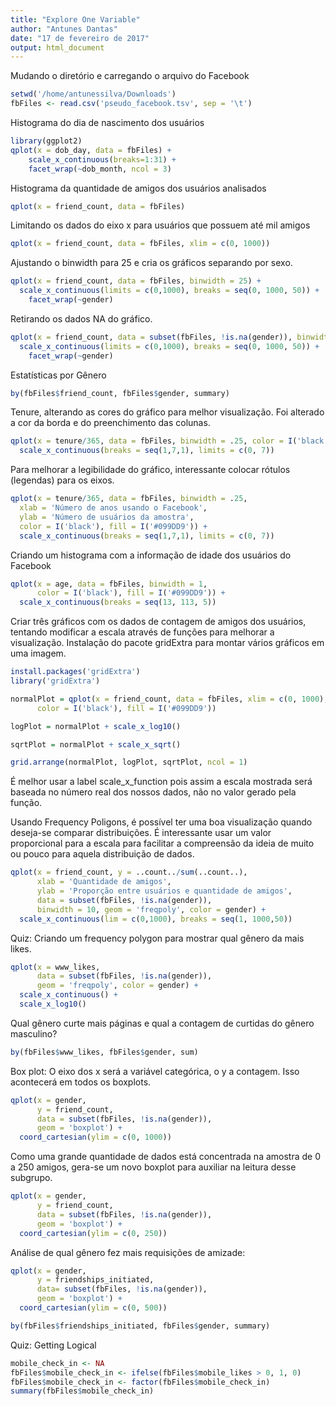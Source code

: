 ```yaml
---
title: "Explore One Variable"
author: "Antunes Dantas"
date: "17 de fevereiro de 2017"
output: html_document
---
```


Mudando o diretório e carregando o arquivo do Facebook
```r
setwd('/home/antunessilva/Downloads')
fbFiles <- read.csv('pseudo_facebook.tsv', sep = '\t')
```

Histograma do dia de nascimento dos usuários
```r
library(ggplot2)
qplot(x = dob_day, data = fbFiles) +
    scale_x_continuous(breaks=1:31) +
    facet_wrap(~dob_month, ncol = 3)
```

Histograma da quantidade de amigos dos usuários analisados

```r
qplot(x = friend_count, data = fbFiles)
```

Limitando os dados do eixo x para usuários que possuem até mil amigos

```r
qplot(x = friend_count, data = fbFiles, xlim = c(0, 1000))
```

Ajustando o binwidth para 25 e cria os gráficos separando por sexo.

```r
qplot(x = friend_count, data = fbFiles, binwidth = 25) +
  scale_x_continuous(limits = c(0,1000), breaks = seq(0, 1000, 50)) +
    facet_wrap(~gender)
```

Retirando os dados NA do gráfico.

```r
qplot(x = friend_count, data = subset(fbFiles, !is.na(gender)), binwidth = 25) +
  scale_x_continuous(limits = c(0,1000), breaks = seq(0, 1000, 50)) +
    facet_wrap(~gender)
```

Estatísticas por Gênero

```r
by(fbFiles$friend_count, fbFiles$gender, summary)
```

Tenure, alterando as cores do gráfico para melhor visualização. Foi alterado a cor da borda e do preenchimento das colunas.

```r
qplot(x = tenure/365, data = fbFiles, binwidth = .25, color = I('black'), fill = I('#099DD9')) +
  scale_x_continuous(breaks = seq(1,7,1), limits = c(0, 7))
```


Para melhorar a legibilidade do gráfico, interessante colocar rótulos (legendas) para os eixos.

```r
qplot(x = tenure/365, data = fbFiles, binwidth = .25,
  xlab = 'Número de anos usando o Facebook',
  ylab = 'Número de usuários da amostra',
  color = I('black'), fill = I('#099DD9')) +
  scale_x_continuous(breaks = seq(1,7,1), limits = c(0, 7))
```

Criando um histograma com a informação de idade dos usuários do Facebook

```r
qplot(x = age, data = fbFiles, binwidth = 1,
      color = I('black'), fill = I('#099DD9')) +
  scale_x_continuous(breaks = seq(13, 113, 5))
```

Criar três gráficos com os dados de contagem de amigos dos usuários, tentando modificar a escala através de funções para melhorar a visualização. Instalação do pacote gridExtra para montar vários gráficos em uma imagem.

```r
install.packages('gridExtra')
library('gridExtra')
```


```r
normalPlot = qplot(x = friend_count, data = fbFiles, xlim = c(0, 1000),
      color = I('black'), fill = I('#099DD9'))

logPlot = normalPlot + scale_x_log10()

sqrtPlot = normalPlot + scale_x_sqrt()

grid.arrange(normalPlot, logPlot, sqrtPlot, ncol = 1)
```

É melhor usar a label scale_x_function pois assim a escala mostrada será baseada no número real dos nossos dados, não no valor gerado pela função.

Usando Frequency Poligons, é possível ter uma boa visualização quando deseja-se comparar distribuições. É interessante usar um valor proporcional para a escala para facilitar a compreensão da ideia de muito ou pouco para aquela distribuição de dados.

```r
qplot(x = friend_count, y = ..count../sum(..count..),
      xlab = 'Quantidade de amigos',
      ylab = 'Proporção entre usuários e quantidade de amigos',
      data = subset(fbFiles, !is.na(gender)), 
      binwidth = 10, geom = 'freqpoly', color = gender) +
  scale_x_continuous(lim = c(0,1000), breaks = seq(1, 1000,50))
```

Quiz: Criando um frequency polygon para mostrar qual gênero da mais likes.

```r
qplot(x = www_likes,
      data = subset(fbFiles, !is.na(gender)), 
      geom = 'freqpoly', color = gender) +
  scale_x_continuous() +
  scale_x_log10()
```

Qual gênero curte mais páginas e qual a contagem de curtidas do gênero masculino?

```r
by(fbFiles$www_likes, fbFiles$gender, sum)
```

Box plot: O eixo dos x será a variável categórica, o y a contagem. Isso acontecerá em todos os boxplots.

```r
qplot(x = gender,
      y = friend_count,
      data = subset(fbFiles, !is.na(gender)),
      geom = 'boxplot') +
  coord_cartesian(ylim = c(0, 1000))
```

Como uma grande quantidade de dados está concentrada na amostra de 0 a 250 amigos, gera-se um novo boxplot para auxiliar na leitura desse subgrupo.

```r
qplot(x = gender,
      y = friend_count,
      data = subset(fbFiles, !is.na(gender)),
      geom = 'boxplot') +
  coord_cartesian(ylim = c(0, 250))
```

Análise de qual gênero fez mais requisições de amizade: 

```r
qplot(x = gender,
      y = friendships_initiated,
      data= subset(fbFiles, !is.na(gender)),
      geom = 'boxplot') +
  coord_cartesian(ylim = c(0, 500))
```

```r
by(fbFiles$friendships_initiated, fbFiles$gender, summary)
```

Quiz: Getting Logical

```r
mobile_check_in <- NA
fbFiles$mobile_check_in <- ifelse(fbFiles$mobile_likes > 0, 1, 0)
fbFiles$mobile_check_in <- factor(fbFiles$mobile_check_in)
summary(fbFiles$mobile_check_in)
```

